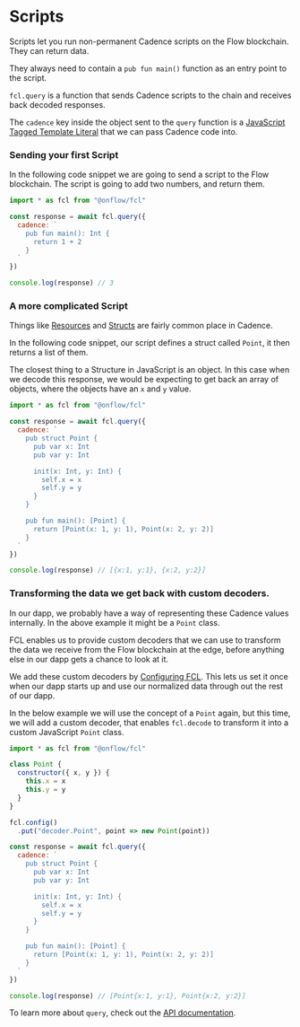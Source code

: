 # Scripts

Scripts let you run non-permanent Cadence scripts on the Flow blockchain. They can return data.

They always need to contain a `pub fun main()` function as an entry point to the script.

`fcl.query` is a function that sends Cadence scripts to the chain and receives back decoded responses.

The `cadence` key inside the object sent to the `query` function is a [JavaScript Tagged Template Literal](https://styled-components.com/docs/advanced#tagged-template-literals) that we can pass Cadence code into.

### Sending your first Script

In the following code snippet we are going to send a script to the Flow blockchain.
The script is going to add two numbers, and return them.

```javascript
import * as fcl from "@onflow/fcl"

const response = await fcl.query({
  cadence: `
    pub fun main(): Int {
      return 1 + 2
    }
  `
})

console.log(response) // 3
```

### A more complicated Script

Things like [Resources](https://docs.onflow.org/docs/cadence#resources) and [Structs](https://docs.onflow.org/docs/cadence#structures) are fairly common place in Cadence.

In the following code snippet, our script defines a struct called `Point`, it then returns a list of them.

The closest thing to a Structure in JavaScript is an object. In this case when we decode this response, we would be expecting to get back an array of objects, where the objects have an `x` and `y` value.

```javascript
import * as fcl from "@onflow/fcl"

const response = await fcl.query({
  cadence: `
    pub struct Point {
      pub var x: Int
      pub var y: Int

      init(x: Int, y: Int) {
        self.x = x
        self.y = y
      }
    }

    pub fun main(): [Point] {
      return [Point(x: 1, y: 1), Point(x: 2, y: 2)]
    }
  `
})

console.log(response) // [{x:1, y:1}, {x:2, y:2}]
```

### Transforming the data we get back with custom decoders.

In our dapp, we probably have a way of representing these Cadence values internally. In the above example it might be a `Point` class.

FCL enables us to provide custom decoders that we can use to transform the data we receive from the Flow blockchain at the edge, before anything else in our dapp gets a chance to look at it.

We add these custom decoders by [Configuring FCL](../configure-fcl.mdx).
This lets us set it once when our dapp starts up and use our normalized data through out the rest of our dapp.

In the below example we will use the concept of a `Point` again, but this time, we will add a custom decoder, that enables `fcl.decode` to transform it into a custom JavaScript `Point` class.

```javascript
import * as fcl from "@onflow/fcl"

class Point {
  constructor({ x, y }) {
    this.x = x
    this.y = y
  }
}

fcl.config()
  .put("decoder.Point", point => new Point(point))

const response = await fcl.query({
  cadence: `
    pub struct Point {
      pub var x: Int
      pub var y: Int

      init(x: Int, y: Int) {
        self.x = x
        self.y = y
      }
    }

    pub fun main(): [Point] {
      return [Point(x: 1, y: 1), Point(x: 2, y: 2)]
    }
  `
})

console.log(response) // [Point{x:1, y:1}, Point{x:2, y:2}]
```

To learn more about `query`, check out the [API documentation](./api.md#query).
